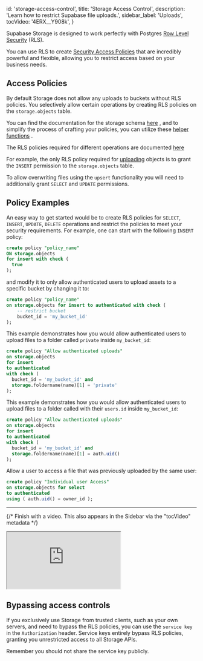 
  id: 'storage-access-control',
  title: 'Storage Access Control',
  description: 'Learn how to restrict Supabase file uploads.',
  sidebar_label: 'Uploads',
  tocVideo: '4ERX__Y908k',
}

Supabase Storage is designed to work perfectly with Postgres [Row Level Security](https://supabase.com/docs/guides/database/postgres/row-level-security) (RLS).

You can use RLS to create [Security Access Policies](https://www.postgresql.org/docs/current/sql-createpolicy.html) that are incredibly powerful and flexible, allowing you to restrict access based on your business needs.

## Access Policies

By default Storage does not allow any uploads to buckets without RLS policies. You selectively allow certain operations by creating RLS policies on the `storage.objects` table.

You can find the documentation for the storage schema [here](/docs/guides/storage/schema/design) , and to simplify the process of crafting your policies, you can utilize these [helper functions](/docs/guides/storage/schema/helper-functions) .

<Admonition type="note">

The RLS policies required for different operations are documented [here](/docs/reference/javascript/storage-createbucket)

</Admonition>

For example, the only RLS policy required for [uploading](/docs/reference/javascript/storage-from-upload) objects is to grant the `INSERT` permission to the `storage.objects` table.

To allow overwriting files using the `upsert` functionality you will need to additionally grant `SELECT` and `UPDATE` permissions.

## Policy Examples

An easy way to get started would be to create RLS policies for `SELECT`, `INSERT`, `UPDATE`, `DELETE` operations and restrict the policies to meet your security requirements. For example, one can start with the following `INSERT` policy:

```sql
create policy "policy_name"
ON storage.objects
for insert with check (
  true
);
```

and modify it to only allow authenticated users to upload assets to a specific bucket by changing it to:

```sql
create policy "policy_name"
on storage.objects for insert to authenticated with check (
    -- restrict bucket
    bucket_id = 'my_bucket_id'
);
```

This example demonstrates how you would allow authenticated users to upload files to a folder called `private` inside `my_bucket_id`:

```sql
create policy "Allow authenticated uploads"
on storage.objects
for insert
to authenticated
with check (
  bucket_id = 'my_bucket_id' and
  storage.foldername(name)[1] = 'private'
);
```

This example demonstrates how you would allow authenticated users to upload files to a folder called with their `users.id` inside `my_bucket_id`:

```sql
create policy "Allow authenticated uploads"
on storage.objects
for insert
to authenticated
with check (
  bucket_id = 'my_bucket_id' and
  storage.foldername(name)[1] = auth.uid()
);
```

Allow a user to access a file that was previously uploaded by the same user:

```sql
create policy "Individual user Access"
on storage.objects for select
to authenticated
using ( auth.uid() = owner_id );
```

---

{/* Finish with a video. This also appears in the Sidebar via the "tocVideo" metadata */}

<div className="video-container">
  <iframe
    src="https://www.youtube-nocookie.com/embed/4ERX__Y908k"
    frameBorder="1"
    allow="accelerometer; autoplay; clipboard-write; encrypted-media; gyroscope; picture-in-picture"
    allowFullScreen
  ></iframe>
</div>

## Bypassing access controls

If you exclusively use Storage from trusted clients, such as your own servers, and need to bypass the RLS policies, you can use the `service key` in the `Authorization` header. Service keys entirely bypass RLS policies, granting you unrestricted access to all Storage APIs.

Remember you should not share the service key publicly.


